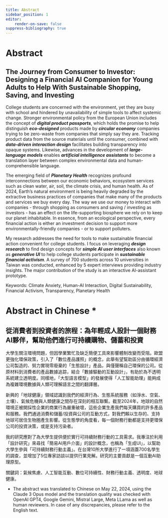 ```yaml
---
title: Abstract
sidebar_position: 1
editor:
    render-on-save: false
suppress-bibliography: true
---
```


# Abstract

## The Journey from Consumer to Investor: Designing a Financial AI Companion for Young Adults to Help With Sustainable Shopping, Saving, and Investing

College students are concerned with the environment, yet they are busy with school and hindered by unavailability of simple tools to affect systemic change. Stronger environmental policy from the European Union includes the concept of ***digital product passports***, which holds the promise to help distinguish ***eco-designed*** products made by ***circular economy*** companies trying to be zero-waste from companies that simply say they are. Tracking product data from the source materials until the consumer, combined with ***data-driven interaction design*** facilitates building transparency into opaque systems. Likewise, advances in the development of ***large-language models*** enables ***artificial intelligence assistants*** to become a translation layer between complex environmental data and human-comprehensible language.

The emerging field of ***Planetary Health*** recognizes profound interconnections between our economic behaviors, ecosystem services such as clean water, air, soil, the climate crisis, and human health. As of 2024, Earth's natural environment is being heavily degraded by the extractive business practices of companies that make many of the products and services we buy every day. The way we use our money to interact with companies - through shopping as consumers and saving / investing as investors - has an effect on the life-supporting biosphere we rely on to keep our planet inhabitable. In essence, from an ecological perspective, every financial action is either an investment decision to support more environmentally-friendly companies - or to support polluters.

My research addresses the need for tools to make sustainable financial action convenient for college students. I focus on leveraging ***design research*** to find design concepts for ***simple AI user interfaces*** also known as ***generative UI*** to help college students participate in ***sustainable financial activism***. A survey of 700 students across 10 universities in Taiwan was conducted, enhanced by 5 expert interviews providing industry insights. The major contribution of the study is an interactive AI-assistant prototype.

Keywords: Climate Anxiety, Human-AI Interaction, Digital Sustainability, Financial Activism, Transparency, Planetary Health


# Abstract in Chinese *

## 從消費者到投資者的旅程：為年輕成人設計一個財務AI夥伴，幫助他們進行可持續購物、儲蓄和投資

大學生關注環境問題，但因學業繁忙及缺乏簡便工具來影響體制改變而受阻。歐盟更強化環保政策，引入了「數位產品護照」的概念，此舉有望幫助區分由循環經濟公司製造的、努力實現零廢棄的「生態設計」產品，與僅聲稱自己環保的公司。從原材料到消費者的產品數據追踪，結合「數據驅動的互動設計」，有助於為不透明系統建立透明度。同樣地，「大型語言模型」的發展使得「人工智能助理」能夠成為複雜環境數據與人類可理解語言之間的翻譯層。

新興的「地球健康」領域認識到我們的經濟行為、生態系統服務（如淨水、空氣、土壤）、氣候危機與人類健康之間存在深刻的相互聯繫。截至2024年，地球的自然環境正被開採性企業的商業行為嚴重破壞，這些企業生產我們每天購買的許多產品和服務。我們通過消費和儲蓄/投資與公司的互動方式，對我們賴以生存的、支持地球可居住生物圈產生影響。從生態學的角度看，每一個財務行動都是支持更環保公司的投資決策，或是支持污染者。

我的研究應對了為大學生提供便於實行可持續財務行動的工具需求。我專注於利用「設計研究」來尋找「簡易AI用戶介面」的設計概念，也稱為「生成UI」，以幫助大學生參與「可持續財務行動主義」。在台灣10所大學進行了一項涵蓋700名學生的調查，並增加了5位專家訪談以提供行業見解。研究的主要貢獻是一個互動AI助理原型。

關鍵詞：氣候焦慮、人工智能互動、數位可持續性、財務行動主義、透明度、地球健康。


* The abstract was translated to Chinese on May 22, 2024, using the Claude 3 Opus model and the translation quality was checked with OpenAI GPT4, Google Gemini, Mistral Large, Meta LLama as well as human reviewers. In case of any discrepancies, please refer to the English text.